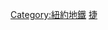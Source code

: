 {{Commonscat|Port Authority Trans-Hudson}}

[[Category:紐約地鐵|Category:紐約地鐵]]
[[Category:紐約與新澤西港務局|捷]]